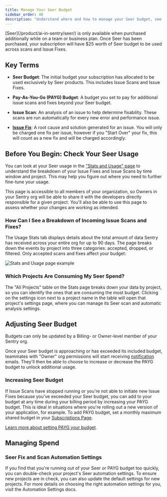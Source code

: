 ```yaml
---
title: Manage Your Seer Budget
sidebar_order: 40
description: "Understand where and how to manage your Seer budget, see which projects are consuming more than others, and how to increase or decrease your spend."
---
```


<Alert>
[Seer](/product/ai-in-sentry/seer/) is only available when purchased additionally while on a team or business plan. Once Seer has been purchased, your subscription will have $25 worth of Seer budget to be used across scans and Issue Fixes.
</Alert>

## Key Terms

- **Seer Budget**: The initial budget your subscription has allocated to be used exclusively by Seer products. This includes Issue Scans and Issue Fixes.

- **Pay-As-You-Go (PAYG) Budget**: A budget you set to pay for additional issue scans and fixes beyond your Seer budget.

- **Issue Scan**: An analysis of an issue to help determine fixability. These scans are run automatically for every new error and performance issue.

- [**Issue Fix**](/product/ai-in-sentry/seer/issue-fix/): A root cause and solution generated for an issue. You will only be charged one fix per issue, however if you "Start Over" your fix, this will count as a new fix and will be charged accordingly.

## Before You Begin: Check Your Seer Usage

You can look at your Seer usage in the ["Stats and Usage" page](/product/stats/#usage-stats) to understand the breakdown of your Issue Fixes and Issue Scans by time window and project. This may help you figure out where you need to further fine-tune your usage.

This page is accessible to all members of your organization, so Owners in your Sentry org will be able to share it with the developers directly responsible for a given project. You'll also be able to use this page to assess whether your changes are working as intended.

### How Can I See a Breakdown of Incoming Issue Scans and Fixes?

The Usage Stats tab displays details about the total amount of data Sentry has received across your entire org for up to 90 days. The page breaks down the events by project into three categories: accepted, dropped, or filtered. Only accepted scans and fixes affect your budget: 

![Stats and Usage page example](./img/manage-seer-budget-01.png)

### Which Projects Are Consuming My Seer Spend?

The "All Projects" table on the Stats page breaks down your data by project, so you can identify the ones that are consuming the most budget. Clicking on the settings icon next to a project name in the table will open that project's settings page, where you can manage its Seer scan and automatic analysis settings.

## Adjusting Seer Budget

Budgets can only be updated by a Billing- or Owner-level member of your Sentry org.

Once your Seer budget is approaching or has exceeded its included budget, teammates with "Owner" org permissions will start receiving [notification](/product/alerts/notifications/#quota-notifications) emails. They'll then be able to choose to increase or decrease the PAYG budget to unlock additional usage.


### Increasing Seer Budget
If Issue Scans have stopped running or you're not able to initiate new Issue Fixes because you've exceeded your Seer budget, you can add to your budget at any time during your billing period by increasing your PAYG budget. This is ideal in situations where you're rolling out a new version of your application, for example. To add PAYG budget, set a monthly maximum shared budget in your [Subscriptions Page](https://sentry.io/orgredirect/organizations/:orgslug/settings/account/subscriptions). 

[Learn more about setting PAYG your budget](/pricing/#pricing-how-it-works).

## Managing Spend

### Seer Fix and Scan Automation Settings

If you find that you're running out of your Seer or PAYG budget too quickly, you can double-check your project's Seer automation settings. To ensure new projects are in check, you can also update the default settings for new projects. For more details on choosing the right automation settings for you, visit the Automation Settings docs.